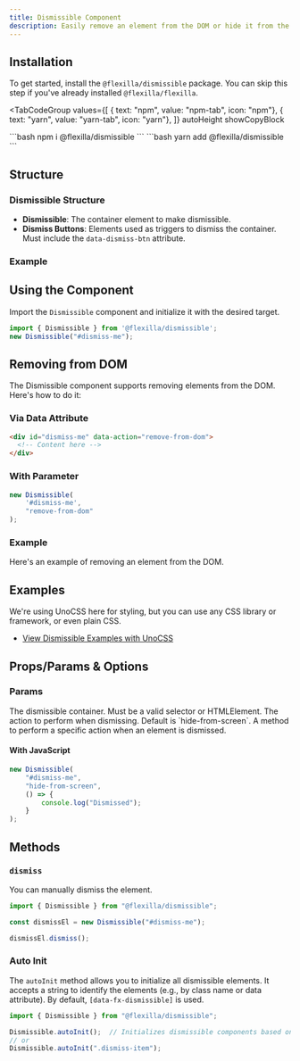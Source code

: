 ```yaml
---
title: Dismissible Component
description: Easily remove an element from the DOM or hide it from the screen.
---
```


## Installation

To get started, install the `@flexilla/dismissible` package. You can skip this step if you've already installed `@flexilla/flexilla`.

<TabCodeGroup
  values={[
    { text: "npm", value: "npm-tab", icon: "npm"},
    { text: "yarn", value: "yarn-tab", icon: "yarn"},
  ]}
  autoHeight
  showCopyBlock
>
  <TabPanel value="npm-tab" active={true}>
```bash 
npm i @flexilla/dismissible
```
  </TabPanel>
  <TabPanel value="yarn-tab">
```bash 
yarn add @flexilla/dismissible
```
  </TabPanel>
</TabCodeGroup>

## Structure

### Dismissible Structure

- **Dismissible**: The container element to make dismissible.
- **Dismiss Buttons**: Elements used as triggers to dismiss the container. Must include the `data-dismiss-btn` attribute.

### Example

<PreviewTopCodeBottom>
  <PreviewComponent>
    <DismissFromScreen/>
  </PreviewComponent>
  <CodeLoader source="dismissibleDefault" noRoundedTop/>
</PreviewTopCodeBottom>

## Using the Component

Import the `Dismissible` component and initialize it with the desired target.

```js
import { Dismissible } from '@flexilla/dismissible';
new Dismissible("#dismiss-me");
```

## Removing from DOM

The Dismissible component supports removing elements from the DOM. Here's how to do it:

### Via Data Attribute

```html
<div id="dismiss-me" data-action="remove-from-dom">
  <!-- Content here -->
</div>
```

### With Parameter

```js
new Dismissible(
    '#dismiss-me',
    "remove-from-dom"
);
```

### Example

Here's an example of removing an element from the DOM.

<PreviewTopCodeBottom>
  <PreviewComponent>
    <DismissFromDom/>
  </PreviewComponent>
  <CodeLoader source="dismissibleRemoveDom" noRoundedTop/>
</PreviewTopCodeBottom>

## Examples

We're using UnoCSS here for styling, but you can use any CSS library or framework, or even plain CSS.

- [View Dismissible Examples with UnoCSS](https://github.com/unify-ui-dev/flexilla/tree/main/examples/vanilla/dismissible)

## Props/Params & Options

### Params

<BoxTable>
  <BoxTableRow title="dismissible" type="HTMLElement|string">
    The dismissible container. Must be a valid selector or HTMLElement.
  </BoxTableRow>
  <BoxTableRow title="action" type="remove-from-dom | hide-from-screen | undefined">
    The action to perform when dismissing. Default is `hide-from-screen`.
  </BoxTableRow>
  <BoxTableRow title="onDismiss" type="void">
    A method to perform a specific action when an element is dismissed.
  </BoxTableRow>
</BoxTable>

#### With JavaScript

```js
new Dismissible(
    "#dismiss-me",
    "hide-from-screen",
    () => {
        console.log("Dismissed");
    }
);
```

## Methods

### `dismiss`

You can manually dismiss the element.

```js
import { Dismissible } from "@flexilla/dismissible";

const dismissEl = new Dismissible("#dismiss-me");

dismissEl.dismiss();
```

### Auto Init

The `autoInit` method allows you to initialize all dismissible elements. It accepts a string to identify the elements (e.g., by class name or data attribute). By default, `[data-fx-dismissible]` is used.

```js
import { Dismissible } from "@flexilla/dismissible";

Dismissible.autoInit();  // Initializes dismissible components based on `data-fx-dismissible`
// or
Dismissible.autoInit(".dismiss-item");
```
